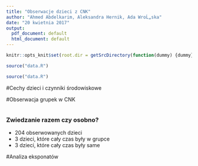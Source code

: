 ```yaml
---
title: "Obserwacje dzieci z CNK"
author: "Ahmed Abdelkarim, Aleksandra Hernik, Ada WroĹ„ska"
date: "20 kwietnia 2017"
output:
  pdf_document: default
  html_document: default
---
```

```r
knitr::opts_knit$set(root.dir = getSrcDirectory(function(dummy) {dummy}))

source("data.R")
```


```r
source("data.R")
```


#Cechy dzieci i czynniki środowiskowe


#Obserwacja grupek w CNK
```r

```
### Zwiedzanie razem czy osobno?
* 204 obserwowanych dzieci
* 3 dzieci, które cały czas były w grupce
* 3 dzieci, które cały czas były same


#Analiza eksponatów
```r

```

